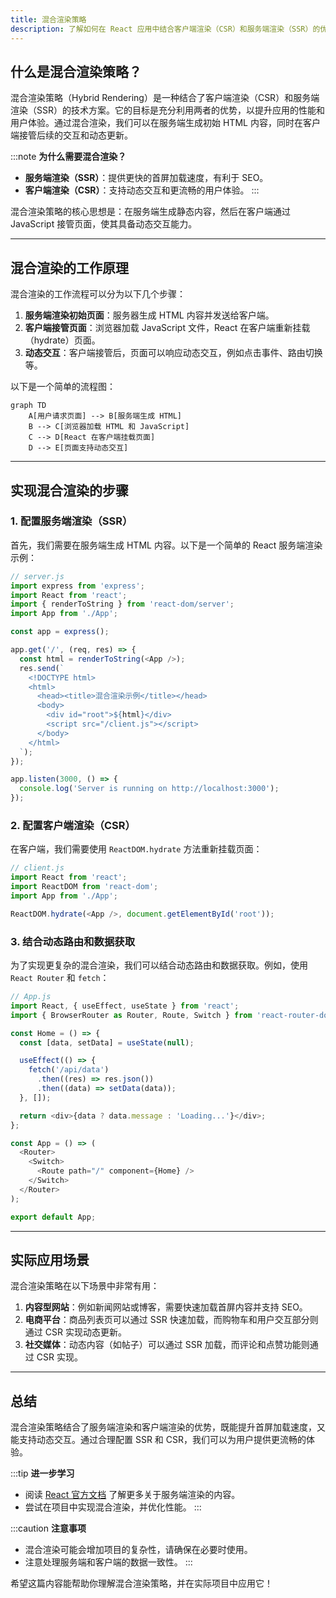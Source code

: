 ```yaml
---
title: 混合渲染策略
description: 了解如何在 React 应用中结合客户端渲染（CSR）和服务端渲染（SSR）的优势，实现混合渲染策略。
---
```


## 什么是混合渲染策略？

混合渲染策略（Hybrid Rendering）是一种结合了客户端渲染（CSR）和服务端渲染（SSR）的技术方案。它的目标是充分利用两者的优势，以提升应用的性能和用户体验。通过混合渲染，我们可以在服务端生成初始 HTML 内容，同时在客户端接管后续的交互和动态更新。

:::note
**为什么需要混合渲染？**
- **服务端渲染（SSR）**：提供更快的首屏加载速度，有利于 SEO。
- **客户端渲染（CSR）**：支持动态交互和更流畅的用户体验。
:::

混合渲染策略的核心思想是：在服务端生成静态内容，然后在客户端通过 JavaScript 接管页面，使其具备动态交互能力。

---

## 混合渲染的工作原理

混合渲染的工作流程可以分为以下几个步骤：

1. **服务端渲染初始页面**：服务器生成 HTML 内容并发送给客户端。
2. **客户端接管页面**：浏览器加载 JavaScript 文件，React 在客户端重新挂载（hydrate）页面。
3. **动态交互**：客户端接管后，页面可以响应动态交互，例如点击事件、路由切换等。

以下是一个简单的流程图：

```mermaid
graph TD
    A[用户请求页面] --> B[服务端生成 HTML]
    B --> C[浏览器加载 HTML 和 JavaScript]
    C --> D[React 在客户端挂载页面]
    D --> E[页面支持动态交互]
```

---

## 实现混合渲染的步骤

### 1. 配置服务端渲染（SSR）

首先，我们需要在服务端生成 HTML 内容。以下是一个简单的 React 服务端渲染示例：

```javascript
// server.js
import express from 'express';
import React from 'react';
import { renderToString } from 'react-dom/server';
import App from './App';

const app = express();

app.get('/', (req, res) => {
  const html = renderToString(<App />);
  res.send(`
    <!DOCTYPE html>
    <html>
      <head><title>混合渲染示例</title></head>
      <body>
        <div id="root">${html}</div>
        <script src="/client.js"></script>
      </body>
    </html>
  `);
});

app.listen(3000, () => {
  console.log('Server is running on http://localhost:3000');
});
```

### 2. 配置客户端渲染（CSR）

在客户端，我们需要使用 `ReactDOM.hydrate` 方法重新挂载页面：

```javascript
// client.js
import React from 'react';
import ReactDOM from 'react-dom';
import App from './App';

ReactDOM.hydrate(<App />, document.getElementById('root'));
```

### 3. 结合动态路由和数据获取

为了实现更复杂的混合渲染，我们可以结合动态路由和数据获取。例如，使用 `React Router` 和 `fetch`：

```javascript
// App.js
import React, { useEffect, useState } from 'react';
import { BrowserRouter as Router, Route, Switch } from 'react-router-dom';

const Home = () => {
  const [data, setData] = useState(null);

  useEffect(() => {
    fetch('/api/data')
      .then((res) => res.json())
      .then((data) => setData(data));
  }, []);

  return <div>{data ? data.message : 'Loading...'}</div>;
};

const App = () => (
  <Router>
    <Switch>
      <Route path="/" component={Home} />
    </Switch>
  </Router>
);

export default App;
```

---

## 实际应用场景

混合渲染策略在以下场景中非常有用：

1. **内容型网站**：例如新闻网站或博客，需要快速加载首屏内容并支持 SEO。
2. **电商平台**：商品列表页可以通过 SSR 快速加载，而购物车和用户交互部分则通过 CSR 实现动态更新。
3. **社交媒体**：动态内容（如帖子）可以通过 SSR 加载，而评论和点赞功能则通过 CSR 实现。

---

## 总结

混合渲染策略结合了服务端渲染和客户端渲染的优势，既能提升首屏加载速度，又能支持动态交互。通过合理配置 SSR 和 CSR，我们可以为用户提供更流畅的体验。

:::tip
**进一步学习**
- 阅读 [React 官方文档](https://reactjs.org/docs/react-dom-server.html) 了解更多关于服务端渲染的内容。
- 尝试在项目中实现混合渲染，并优化性能。
:::

:::caution
**注意事项**
- 混合渲染可能会增加项目的复杂性，请确保在必要时使用。
- 注意处理服务端和客户端的数据一致性。
:::

希望这篇内容能帮助你理解混合渲染策略，并在实际项目中应用它！